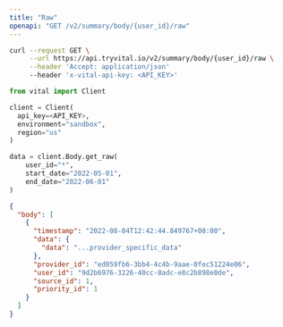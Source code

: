 ```yaml
---
title: "Raw"
openapi: "GET /v2/summary/body/{user_id}/raw"
---
```


<RequestExample>

```bash Shell
curl --request GET \
     --url https://api.tryvital.io/v2/summary/body/{user_id}/raw \
     --header 'Accept: application/json'
     --header 'x-vital-api-key: <API_KEY>'
```

```python Python
from vital import Client

client = Client(
  api_key=<API_KEY>,
  environment="sandbox",
  region="us"
)

data = client.Body.get_raw(
    user_id="*",
    start_date="2022-05-01",
    end_date="2022-06-01"
)
```

</RequestExample>

<ResponseExample>

```json Response
{
  "body": [
    {
      "timestamp": "2022-08-04T12:42:44.849767+00:00",
      "data": {
        "data": "...provider_specific_data"
      },
      "provider_id": "ed059fb6-3bb4-4c4b-9aae-0fec51224e06",
      "user_id": "9d2b6976-3226-40cc-8adc-e8c2b898e0de",
      "source_id": 1,
      "priority_id": 1
    }
  ]
}
```

</ResponseExample>
